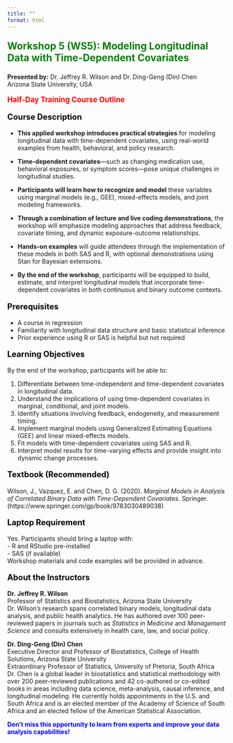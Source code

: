 ```yaml
---
title: ""
format: html
---
```


<p style="color: green; font-size: 1.6em; font-weight: bold;">
Workshop 5 (WS5): Modeling Longitudinal Data with Time-Dependent Covariates
</p>

<p><strong>Presented by:</strong> Dr. Jeffrey R. Wilson and Dr. Ding-Geng (Din) Chen <br>
Arizona State University, USA</p>

<p style="color: red; font-size: 1.2em; font-weight: bold;">
Half-Day Training Course Outline
</p>

<p style="color: black; font-size: 1.3em; font-weight: bold;">
Course Description
</p>

- **This applied workshop introduces practical strategies** for modeling longitudinal data with time-dependent covariates, using real-world examples from health, behavioral, and policy research.

- **Time-dependent covariates**—such as changing medication use, behavioral exposures, or symptom scores—pose unique challenges in longitudinal studies.

- **Participants will learn how to recognize and model** these variables using marginal models (e.g., GEE), mixed-effects models, and joint modeling frameworks.

- **Through a combination of lecture and live coding demonstrations**, the workshop will emphasize modeling approaches that address feedback, covariate timing, and dynamic exposure-outcome relationships.

- **Hands-on examples** will guide attendees through the implementation of these models in both SAS and R, with optional demonstrations using Stan for Bayesian extensions.

- **By the end of the workshop**, participants will be equipped to build, estimate, and interpret longitudinal models that incorporate time-dependent covariates in both continuous and binary outcome contexts.

<p style="color: black; font-size: 1.3em; font-weight: bold;">
Prerequisites
</p>

- A course in regression  
- Familiarity with longitudinal data structure and basic statistical inference  
- Prior experience using R or SAS is helpful but not required  

<p style="color: black; font-size: 1.3em; font-weight: bold;">
Learning Objectives
</p>

By the end of the workshop, participants will be able to:

1. Differentiate between time-independent and time-dependent covariates in longitudinal data.  
2. Understand the implications of using time-dependent covariates in marginal, conditional, and joint models.  
3. Identify situations involving feedback, endogeneity, and measurement timing.  
4. Implement marginal models using Generalized Estimating Equations (GEE) and linear mixed-effects models.  
5. Fit models with time-dependent covariates using SAS and R.  
6. Interpret model results for time-varying effects and provide insight into dynamic change processes.  

<p style="color: black; font-size: 1.3em; font-weight: bold;">
Textbook (Recommended)
</p>

Wilson, J., Vazquez, E. and Chen, D. G. (2020). *Marginal Models in Analysis of Correlated Binary Data with Time-Dependent Covariates*. Springer.  
(https://www.springer.com/gp/book/9783030489038)

<p style="color: black; font-size: 1.3em; font-weight: bold;">
Laptop Requirement
</p>

Yes. Participants should bring a laptop with:  
- R and RStudio pre-installed  
- SAS (if available)  
Workshop materials and code examples will be provided in advance.

<p style="color: black; font-size: 1.3em; font-weight: bold;">
About the Instructors
</p>

<strong>Dr. Jeffrey R. Wilson</strong>  
Professor of Statistics and Biostatistics, Arizona State University  
Dr. Wilson’s research spans correlated binary models, longitudinal data analysis, and public health analytics. He has authored over 100 peer-reviewed papers in journals such as *Statistics in Medicine* and *Management Science* and consults extensively in health care, law, and social policy.

<strong>Dr. Ding-Geng (Din) Chen</strong>  
Executive Director and Professor of Biostatistics, College of Health Solutions, Arizona State University  
Extraordinary Professor of Statistics, University of Pretoria, South Africa  
Dr. Chen is a global leader in biostatistics and statistical methodology with over 200 peer-reviewed publications and 42 co-authored or co-edited books in areas including data science, meta-analysis, causal inference, and longitudinal modeling. He currently holds appointments in the U.S. and South Africa and is an elected member of the Academy of Science of South Africa and an elected fellow of the American Statistical Association.

<p style="color: blue; font-size: 1.0em; font-weight: bold;">
Don’t miss this opportunity to learn from experts and improve your data analysis capabilities!
</p>
